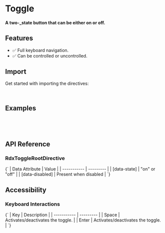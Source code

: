 
<Meta title="Primitives/Toggle" />

# Toggle

#### A two-\_state button that can be either on or off.

<Canvas sourceState="hidden" of={ToggleDirectiveStories.Default} />

## Features

- ✅ Full keyboard navigation.
- ✅ Can be controlled or uncontrolled.

## Import

Get started with importing the directives:

```typescript
import { RdxToggleRootDirective } from '@radix-ng/primitives/toggle';
```

## Examples

```html
<button ToggleRoot aria-label="Toggle italic">
  <icon />
</button>
```

## API Reference

### RdxToggleRootDirective

<ArgTypes of={RdxToggleRootDirective} />

<Markdown>
  {`
  | Data Attribute | Value |
  | ----------- | --------- |
  | [data-state]       | "on" or "off"   |
  | [data-disabled]    | Present when disabled      |
  `}
</Markdown>

## Accessibility

### Keyboard Interactions

<Markdown>
  {`
  | Key | Description |
  | ----------- | --------- |
  | Space       | Activates/deactivates the toggle.       |
  | Enter       | Activates/deactivates the toggle.  |
  `}
</Markdown>

